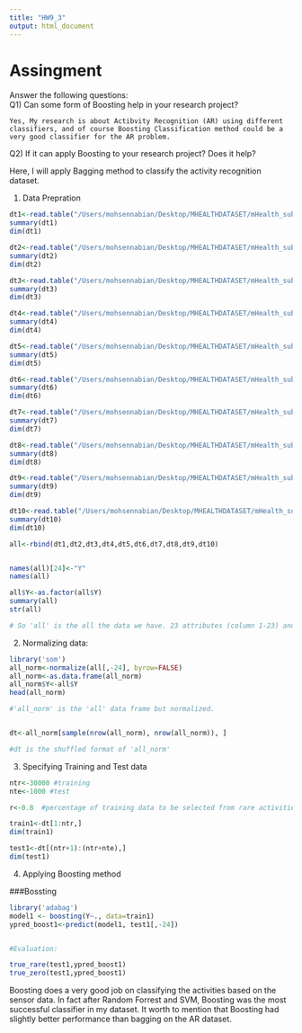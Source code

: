 ```yaml
---
title: "HW9_3"
output: html_document
---
```


# Assingment

  Answer the following questions:    
Q1) Can some form of Boosting help in your research project?    
    
    Yes, My research is about Actibvity Recognition (AR) using different classifiers, and of course Boosting Classification method could be a very good classifier for the AR problem. 
    
    
Q2) If it can apply Boosting to your research project? Does it help?       


Here, I will apply Bagging method to classify the activity recognition dataset. 


1) Data Prepration

```r

dt1<-read.table("/Users/mohsennabian/Desktop/MHEALTHDATASET/mHealth_subject1.log")
summary(dt1)
dim(dt1)

dt2<-read.table("/Users/mohsennabian/Desktop/MHEALTHDATASET/mHealth_subject2.log")
summary(dt2)
dim(dt2)

dt3<-read.table("/Users/mohsennabian/Desktop/MHEALTHDATASET/mHealth_subject3.log")
summary(dt3)
dim(dt3)

dt4<-read.table("/Users/mohsennabian/Desktop/MHEALTHDATASET/mHealth_subject4.log")
summary(dt4)
dim(dt4)

dt5<-read.table("/Users/mohsennabian/Desktop/MHEALTHDATASET/mHealth_subject5.log")
summary(dt5)
dim(dt5)

dt6<-read.table("/Users/mohsennabian/Desktop/MHEALTHDATASET/mHealth_subject6.log")
summary(dt6)
dim(dt6)

dt7<-read.table("/Users/mohsennabian/Desktop/MHEALTHDATASET/mHealth_subject7.log")
summary(dt7)
dim(dt7)

dt8<-read.table("/Users/mohsennabian/Desktop/MHEALTHDATASET/mHealth_subject8.log")
summary(dt8)
dim(dt8)

dt9<-read.table("/Users/mohsennabian/Desktop/MHEALTHDATASET/mHealth_subject9.log")
summary(dt9)
dim(dt9)

dt10<-read.table("/Users/mohsennabian/Desktop/MHEALTHDATASET/mHealth_subject10.log")
summary(dt10)
dim(dt10)

all<-rbind(dt1,dt2,dt3,dt4,dt5,dt6,dt7,dt8,dt9,dt10)


names(all)[24]<-"Y"
names(all)

all$Y<-as.factor(all$Y)
summary(all)
str(all)

# So 'all' is the all the data we have. 23 attributes (column 1-23) and 1 label(column 24) with 13 classes. 

```


2) Normalizing data:

```r

library('som')
all_norm<-normalize(all[,-24], byrow=FALSE)
all_norm<-as.data.frame(all_norm)
all_norm$Y<-all$Y
head(all_norm)

#'all_norm' is the 'all' data frame but normalized. 


dt<-all_norm[sample(nrow(all_norm), nrow(all_norm)), ]

#dt is the shuffled format of 'all_norm' 

```



3) Specifying Training and Test data


```r

ntr<-30000 #training
nte<-1000 #test

r<-0.8  #percentage of training data to be selected from rare activities. 

```


```r
train1<-dt[1:ntr,]
dim(train1)

test1<-dt[(ntr+1):(ntr+nte),]
dim(test1)
```

4) Applying Boosting method


###Bossting


```r
library('adabag')
model1 <- boosting(Y~., data=train1)
ypred_boost1<-predict(model1, test1[,-24])


#Evaluation:

true_rare(test1,ypred_boost1)
true_zero(test1,ypred_boost1)

```

Boosting does a very good job on classifying the activities based on the sensor data. In fact after Random Forrest and SVM, Boosting was the most successful classifier in my dataset. It worth to mention that Boosting had slightly better performance than bagging on the AR dataset.





